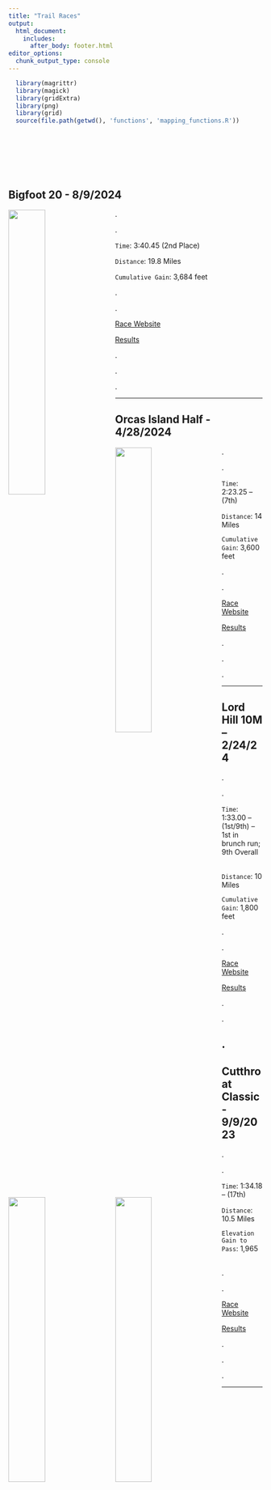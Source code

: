 ```yaml
---
title: "Trail Races"
output: 
  html_document:
    includes:
      after_body: footer.html
editor_options: 
  chunk_output_type: console
---
```


```r
  library(magrittr)
  library(magick)
  library(gridExtra)
  library(png)
  library(grid)
  source(file.path(getwd(), 'functions', 'mapping_functions.R'))

```

<link rel="stylesheet" href="trailraces.css" type="text/css">

<br/>
<br/>
<br/>

&nbsp;
&nbsp;

## Bigfoot 20 - 8/9/2024

<img src="images/bigfoot_20_plot.png" style="width:38%; border:0px solid; margin-right: 20px" align="left">

<font color="black"> .</font>

<font color="black"> .</font>


`Time`: 3:40.45 (2nd Place)
&nbsp;
&nbsp;
&nbsp;
&nbsp;

`Distance`: 19.8 Miles
&nbsp;
&nbsp;
&nbsp;
&nbsp;

`Cumulative Gain`: 3,684 feet
&nbsp;
&nbsp;
&nbsp;
&nbsp;

<font color="black"> .</font>

<font color="black"> .</font>

[Race Website](https://www.destinationtrailrun.com/bigfoot-20m)
&nbsp;
&nbsp;
&nbsp;
&nbsp;

[Results](https://ultrasignup.com/entrants_event.aspx?did=107531)
&nbsp;
&nbsp;
&nbsp;
&nbsp;

<font color="black"> .</font>

<font color="black"> .</font>

<font color="black"> .</font>

---------------

## Orcas Island Half - 4/28/2024


<img src="images/mount_constitution_half_plot.png" style="width:38%; border:0px solid; margin-right: 20px" align="left">

<font color="black"> .</font>

<font color="black"> .</font>

`Time`: 2:23.25 -- (7th)
&nbsp;
&nbsp;

`Distance`: 14 Miles
&nbsp;
&nbsp;

`Cumulative Gain`: 3,600 feet
&nbsp;
&nbsp;

<font color="black"> .</font>

<font color="black"> .</font>

[Race Website](https://www.destinationtrailrun.com/orcas-island)
&nbsp;
&nbsp;

[Results](https://ultrasignup.com/results_event.aspx?did=108474)
&nbsp;
&nbsp;

<font color="black"> .</font>

<font color="black"> .</font>

<font color="black"> .</font>


---------------

## Lord Hill 10M -- 2/24/24

<img src="images/lord_hill_plot.png" style="width:38%; border:0px solid; margin-right: 20px" align="left">

<font color="black"> .</font>

<font color="black"> .</font>

`Time`: 1:33.00 -- (1st/9th)
-- 1st in brunch run; 9th Overall
&nbsp;
&nbsp;

`Distance`: 10 Miles
&nbsp;
&nbsp;

`Cumulative Gain`: 1,800 feet
&nbsp;
&nbsp;

<font color="black"> .</font>

<font color="black"> .</font>

[Race Website](https://www.evergreentrailruns.com/lord-hill/)
&nbsp;
&nbsp;

[Results](https://runsignup.com/Race/Results/68860#resultSetId-439600;perpage:100)
&nbsp;
&nbsp;

<font color="black"> .</font>

<font color="black"> .</font>

<font color="black"> .</font>
---------------

## Cutthroat Classic - 9/9/2023

<img src="images/cutthroat_classic_plot.png" style="width:38%; border:0px solid; margin-right: 20px" align="left">

<font color="black"> .</font>

<font color="black"> .</font>

`Time`: 1:34.18 -- (17th)
&nbsp;
&nbsp;

`Distance`: 10.5 Miles
&nbsp;
&nbsp;

`Elevation Gain to Pass`: 1,965
&nbsp;
&nbsp;

<font color="black"> .</font>

<font color="black"> .</font>

[Race Website](https://methowtrails.org/events/cutthroat-classic)
&nbsp;
&nbsp;

[Results](https://results.raceroster.com/v2/en-US/results/aruguf2ankx7bx75/results)
&nbsp;
&nbsp;

<font color="black"> .</font>

<font color="black"> .</font>

<font color="black"> .</font>

---------------


 



 


<!-- ```{r, echo = FALSE} -->

  <!-- # library(raster) -->
  <!-- # library(sp) -->
  <!-- # library(sf) -->
  <!-- # library(rayshader) -->
  <!-- # options(rgl.useNULL = TRUE) -->
  <!-- # rgl::setupKnitr(autoprint = TRUE) -->

<!--   track_name = 'cutthroat_classic' -->
<!--   datax <- readRDS(file = file.path(getwd(), 'data', track_name, '3dmapdata.rds')) -->

<!--   idx <- c(1, nrow(datax$track_obj$elevation)) -->

<!--   rgl::open3d() -->
<!--   rgl::bg3d('black') -->

<!--   datax$topo_obj$rsm %>% -->
<!--    rayshader::plot_3d(datax$topo_obj$mat, -->
<!--             zscale = datax$plot_configs$z_scale, -->
<!--             fov = datax$plot_configs$fov, -->
<!--             theta = datax$plot_configs$theta, -->
<!--             zoom = datax$plot_configs$zoom, -->
<!--             phi = datax$plot_configs$phi, -->
<!--             windowsize = datax$plot_configs$window_size, -->
<!--             background="black") -->
<!--     rayshader::render_path(extent = sf::st_bbox(datax$topo_obj$elev), -->
<!--               lat = unlist(datax$track_obj$elevation$lat), -->
<!--               long = unlist(datax$track_obj$elevation$lon), -->
<!--               altitude = unlist(datax$track_obj$elevation$elevation) *  -->
<!--                datax$track_configs$elev_multiplier, -->
<!--               zscale = datax$plot_configs$z_scale, -->
<!--               color = datax$track_configs$color, -->
<!--               antialias = datax$plot_configs$antialias) -->
<!--   rayshader::render_points(extent = sf::st_bbox(datax$topo_obj$elev), -->
<!--               lat = unlist(datax$track_obj$elevation$lat[idx]), -->
<!--               long = unlist(datax$track_obj$elevation$lon[idx]), -->
<!--               altitude = unlist(datax$track_obj$elevation$elevation[idx]) *  -->
<!--                 datax$track_configs$elev_multiplier * 1.01, -->
<!--               zscale = datax$plot_configs$z_scale, -->
<!--               color = datax$plot_configs$start_end_colors, -->
<!--               size = datax$plot_configs$start_end_size) -->

<!--  rgl::rglwidget() -->

<!-- ``` -->